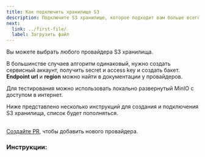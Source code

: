 ```yaml
---
title: Как подключить хранилище S3
description: Подключите S3 хранилище, которое подходит вам больше всего.
next:
  link: ../first-file/
  label: Загрузить файл
---
```









Вы можете выбрать любого провайдера S3 хранилища.

В большинстве случаев алгоритм одинаковый, нужно создать сервисный аккаунт, получить secret и access key и создать бакет.
**Endpoint url** и **region** можно найти в документации у провайдеров.

<Aside type="tip">
  Для тестирования можно использовать локально развернутый MinIO с доступом в интернет.
</Aside>

Ниже представлено несколько инструкций для создания и подключения S3 хранилища, список будет пополняться.

<br/>
<a href="https://github.com/defaultuploader/documentation/tree/master/src/content/docs/start/s3-list" target="_blank">Создайте PR</a>, чтобы добавить нового провайдера.

### Инструкции:

<CardGrid>
  <ImageCardLink href="../s3-list/minio/" sources={[MinIO, MinIO]} alt="MinIO logo" />
  <ImageCardLink href="../s3-list/vk/" sources={[VKBlack, VKWhite]} alt="VK Cloud logo" />
  <ImageCardLink href="../s3-list/backblaze/" sources={[BackblazeBlack, BackblazeWhite]} alt="Backblaze logo" />
  <ImageCardLink href="../s3-list/selectel/" sources={[SelectelBlack, SelectelWhite]} alt="Selectel logo" />
  <ImageCardLink href="../s3-list/cloud-ru/" sources={[CloudRUBlack, CloudRUWhite]} alt="CloudRU logo" width={300} />
</CardGrid>
